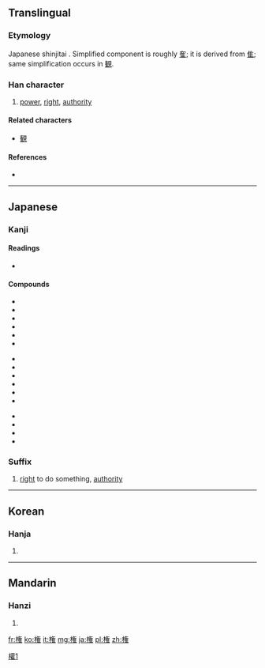 {{also|權|权}}
==Translingual==
{{ja-forms|権|[[权]]|[[權]]}}

===Etymology===
Japanese shinjitai {{Han simp|權|f=雚}}. Simplified component is roughly [[隺]]; it is derived from [[隹]]; same simplification occurs in [[観]].

===Han character===
{{Han char|rn=75|rad=木|as=11|sn=15|four=|canj=木人大土 (DOKG)}}

# [[power]], [[right]], [[authority]]

====Related characters====
* [[観]]

====References====
* {{Han ref|kx=0551.181|dkj=15484|dj=0939.180|hdz=80020.260|uh=6A29|ud=27177}}

----

==Japanese==

===Kanji===
{{ja-kanji|grade=6|rs=木11}}

====Readings====
* {{ja-readings|on=[[けん]] (ken), [[ごん]] (gon)|kun=[[おもり]] (omori), [[はかる]] (hakaru), [[かり]] (kari)}}

====Compounds====
{{top3}}
* {{l|ja|sc=Jpan|権威|tr=けんい, ken'i}}
* {{l|ja|sc=Jpan|権益|tr=けんえき, ken'eki}}
* {{l|ja|sc=Jpan|権官|tr=ごんかん, gonkan}}
* {{l|ja|sc=Jpan|権化|tr=ごんげ, gonge}}
* {{l|ja|sc=Jpan|権限|tr=けんげん, kengen}}
* {{l|ja|sc=Jpan|権勢|tr=けんせい, kensei}}
{{mid3}}
* {{l|ja|sc=Jpan|権能|tr=けんのう, kennō}}
* {{l|ja|sc=Jpan|権謀術数|tr=けんぼうじゅっすう, kenbōjussū}}
* {{l|ja|sc=Jpan|権利|tr=けんり, kenri}}
* {{l|ja|sc=Jpan|権力|tr=けんりょく, kenryoku}}
* {{l|ja|sc=Jpan|官権|tr=かんけん, kanken}}
* {{l|ja|sc=Jpan|公権|tr=こうけん, kōken}}
{{mid3}}
* {{l|ja|sc=Jpan|私権|tr=しけん, siken}}
* {{l|ja|sc=Jpan|自然権|tr=しぜんけん, sizenken}}
* {{l|ja|sc=Jpan|特権|tr=とっけん, tokken}}
* {{l|ja|sc=Jpan|利権|tr=りけん, riken}}
{{bottom}}

{{kanji readings tab|権|けん|sort=けん}}

===Suffix===
{{ja-pos|k|suffix|hira=けん|rom=ken}} 

# [[right]] to do something, [[authority]]

----

==Korean==

===Hanja===
{{ko-hanja|hangeul=권|eumhun=|rv=gwon|mr=kwŏn|y=kwen}}

# {{defn|lang=ko|sort=木11}}

----

==Mandarin==

===Hanzi===
{{cmn-hanzi|pin=[[quán]] ([[quan2]])|wg=ch'üan<sup>2</sup>}}

# {{defn|lang=cmn|sort=木11}}

[[Category:CJKV characters simplified differently in Japan and China|權1]]

[[fr:権]]
[[ko:権]]
[[it:権]]
[[mg:権]]
[[ja:権]]
[[pl:権]]
[[zh:権]]
